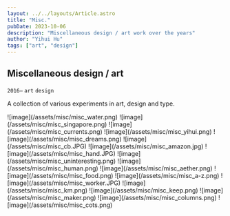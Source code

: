```yaml
---
layout: ../../layouts/Article.astro
title: "Misc."
pubDate: 2023-10-06
description: "Miscellaneous design / art work over the years"
author: "Yihui Hu"
tags: ["art", "design"]
---
```


## Miscellaneous design / art 

`2016–`
`art`
`design`

A collection of various experiments in art, design and type. 

<div className="image-container">
  ![image](/assets/misc/misc_water.png)
  ![image](/assets/misc/misc_singapore.png)
  ![image](/assets/misc/misc_currents.png)
  ![image](/assets/misc/misc_yihui.png)
  ![image](/assets/misc/misc_dreams.png)
  ![image](/assets/misc/misc_cb.JPG)
  ![image](/assets/misc/misc_amazon.jpg)
  ![image](/assets/misc/misc_hand.JPG)
  ![image](/assets/misc/misc_uninteresting.png)
  ![image](/assets/misc/misc_human.png)
  ![image](/assets/misc/misc_aether.png)
  ![image](/assets/misc/misc_food.png)
  ![image](/assets/misc/misc_a-z.png)
  ![image](/assets/misc/misc_worker.JPG)
  ![image](/assets/misc/misc_km.png)
  ![image](/assets/misc/misc_keep.png)
  ![image](/assets/misc/misc_maker.png)
  ![image](/assets/misc/misc_columns.png)
  ![image](/assets/misc/misc_cots.png)
</div>
